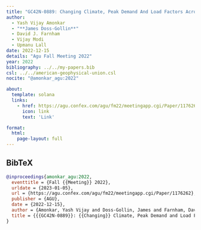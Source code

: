 ```yaml
---
title: "GC42N-0889: Changing Climate, Peak Demand And Load Factors Across The Contiguous United States"
author:
  - Yash Vijay Amonkar
  - "**James Doss-Gollin**"
  - David J. Farnham
  - Vijay Modi
  - Upmanu Lall
date: 2022-12-15
details: "Agu Fall Meeting 2022"
year: 2022
bibliography: ../../my-papers.bib
csl: ../../american-geophysical-union.csl
nocite: "@amonkar_agu:2022"

about:
  template: solana
  links:
    - href: https://agu.confex.com/agu/fm22/meetingapp.cgi/Paper/1176262
      icon: link
      text: 'Link'

format:
  html:
    page-layout: full
---
```


## BibTeX

```bibtex
@inproceedings{amonkar_agu:2022,
  eventtitle = {Fall {{Meeting}} 2022},
  urldate = {2023-01-05},
  url = {https://agu.confex.com/agu/fm22/meetingapp.cgi/Paper/1176262},
  publisher = {AGU},
  date = {2022-12-15},
  author = {Amonkar, Yash Vijay and Doss-Gollin, James and Farnham, David J. and Modi, Vijay and Lall, Upmanu},
  title = {{{GC42N-0889}}: {{Changing}} Climate, Peak Demand and Load Factors across the Contiguous {{United States}}},
}
```